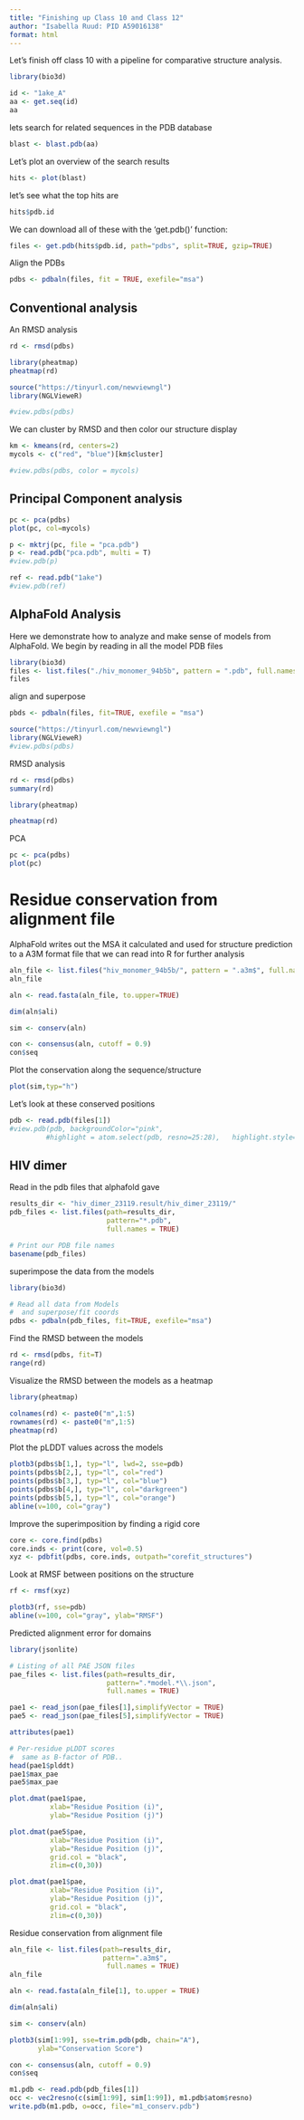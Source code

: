 ```yaml
---
title: "Finishing up Class 10 and Class 12"
author: "Isabella Ruud: PID A59016138"
format: html
---
```


Let's finish off class 10 with a pipeline for comparative structure analysis. 

```r
library(bio3d)
```

```r
id <- "1ake_A"
aa <- get.seq(id)
aa
```

lets search for related sequences in the PDB database

```r
blast <- blast.pdb(aa)
```

Let's plot an overview of the search results

```r
hits <- plot(blast)
```


let's see what the top hits are

```r
hits$pdb.id
```

We can download all of these with the 'get.pdb()' function:

```r
files <- get.pdb(hits$pdb.id, path="pdbs", split=TRUE, gzip=TRUE)
```

Align the PDBs

```r
pdbs <- pdbaln(files, fit = TRUE, exefile="msa")
```

## Conventional analysis

An RMSD analysis

```r
rd <- rmsd(pdbs)
```

```r
library(pheatmap)
pheatmap(rd)
```

```r
source("https://tinyurl.com/newviewngl")
library(NGLVieweR)
```

```r
#view.pdbs(pdbs)
```

We can cluster by RMSD and then color our structure display

```r
km <- kmeans(rd, centers=2)
mycols <- c("red", "blue")[km$cluster]
```

```r
#view.pdbs(pdbs, color = mycols)
```

## Principal Component analysis

```r
pc <- pca(pdbs)
plot(pc, col=mycols)
```

```r
p <- mktrj(pc, file = "pca.pdb")
p <- read.pdb("pca.pdb", multi = T)
#view.pdb(p)
```
```r
ref <- read.pdb("1ake")
#view.pdb(ref)
```


## AlphaFold Analysis

Here we demonstrate how to analyze and make sense of models from AlphaFold. We begin by reading in all the model PDB files

```r
library(bio3d)
files <- list.files("./hiv_monomer_94b5b", pattern = ".pdb", full.names = T)
files
```

align and superpose

```r
pbds <- pdbaln(files, fit=TRUE, exefile = "msa")
```

```r
source("https://tinyurl.com/newviewngl")
library(NGLVieweR)
#view.pdbs(pdbs)
```



RMSD analysis

```r
rd <- rmsd(pdbs)
summary(rd)
```
```r
library(pheatmap)

pheatmap(rd)
```



PCA

```r
pc <- pca(pdbs)
plot(pc)
```

# Residue conservation from alignment file

AlphaFold writes out the MSA it calculated and used for structure prediction to a A3M format file that we can read into R for further analysis

```r
aln_file <- list.files("hiv_monomer_94b5b/", pattern = ".a3m$", full.names = TRUE)
aln_file
```

```r
aln <- read.fasta(aln_file, to.upper=TRUE)
```

```r
dim(aln$ali)
```

```r
sim <- conserv(aln)
```

```r
con <- consensus(aln, cutoff = 0.9)
con$seq
```

Plot the conservation along the sequence/structure

```r
plot(sim,typ="h")
```

Let's look at these conserved positions

```r
pdb <- read.pdb(files[1])
#view.pdb(pdb, backgroundColor="pink", 
         #highlight = atom.select(pdb, resno=25:28),   highlight.style="spacefill") 
```


## HIV dimer

Read in the pdb files that alphafold gave
```r
results_dir <- "hiv_dimer_23119.result/hiv_dimer_23119/" 
pdb_files <- list.files(path=results_dir,
                        pattern="*.pdb",
                        full.names = TRUE)

# Print our PDB file names
basename(pdb_files)
```

superimpose the data from the models
```r
library(bio3d)

# Read all data from Models 
#  and superpose/fit coords
pdbs <- pdbaln(pdb_files, fit=TRUE, exefile="msa")
```

Find the RMSD between the models
```r
rd <- rmsd(pdbs, fit=T)
range(rd)
```

Visualize the RMSD between the models as a heatmap

```r
library(pheatmap)

colnames(rd) <- paste0("m",1:5)
rownames(rd) <- paste0("m",1:5)
pheatmap(rd)
```


Plot the pLDDT values across the models

```r
plotb3(pdbs$b[1,], typ="l", lwd=2, sse=pdb)
points(pdbs$b[2,], typ="l", col="red")
points(pdbs$b[3,], typ="l", col="blue")
points(pdbs$b[4,], typ="l", col="darkgreen")
points(pdbs$b[5,], typ="l", col="orange")
abline(v=100, col="gray")
```


Improve the superimposition by finding a rigid core 

```r
core <- core.find(pdbs)
core.inds <- print(core, vol=0.5)
xyz <- pdbfit(pdbs, core.inds, outpath="corefit_structures")
```


Look at RMSF between positions on the structure

```r
rf <- rmsf(xyz)

plotb3(rf, sse=pdb)
abline(v=100, col="gray", ylab="RMSF")
```


Predicted alignment error for domains

```r
library(jsonlite)

# Listing of all PAE JSON files
pae_files <- list.files(path=results_dir,
                        pattern=".*model.*\\.json",
                        full.names = TRUE)
```


```r
pae1 <- read_json(pae_files[1],simplifyVector = TRUE)
pae5 <- read_json(pae_files[5],simplifyVector = TRUE)

attributes(pae1)

```

```r
# Per-residue pLDDT scores 
#  same as B-factor of PDB..
head(pae1$plddt) 
pae1$max_pae
pae5$max_pae
```

```r
plot.dmat(pae1$pae, 
          xlab="Residue Position (i)",
          ylab="Residue Position (j)")
```

```r
plot.dmat(pae5$pae, 
          xlab="Residue Position (i)",
          ylab="Residue Position (j)",
          grid.col = "black",
          zlim=c(0,30))
```

```r
plot.dmat(pae1$pae, 
          xlab="Residue Position (i)",
          ylab="Residue Position (j)",
          grid.col = "black",
          zlim=c(0,30))
```

Residue conservation from alignment file

```r
aln_file <- list.files(path=results_dir,
                       pattern=".a3m$",
                        full.names = TRUE)
aln_file
```
```r
aln <- read.fasta(aln_file[1], to.upper = TRUE)
```

```r
dim(aln$ali)
```

```r
sim <- conserv(aln)
```

```r
plotb3(sim[1:99], sse=trim.pdb(pdb, chain="A"),
       ylab="Conservation Score")
```



```r
con <- consensus(aln, cutoff = 0.9)
con$seq
```

```r
m1.pdb <- read.pdb(pdb_files[1])
occ <- vec2resno(c(sim[1:99], sim[1:99]), m1.pdb$atom$resno)
write.pdb(m1.pdb, o=occ, file="m1_conserv.pdb")
```









